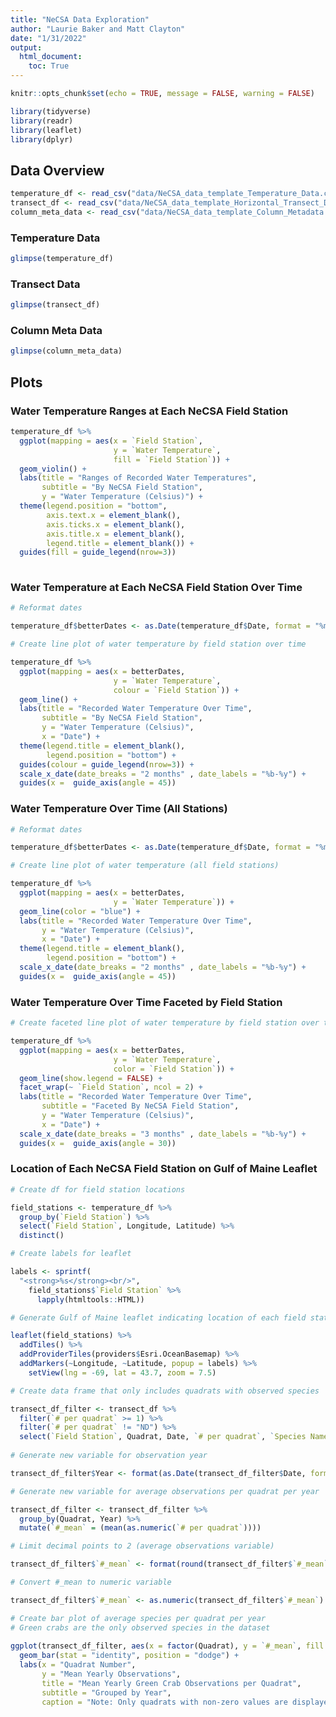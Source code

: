 ```yaml
---
title: "NeCSA Data Exploration"
author: "Laurie Baker and Matt Clayton"
date: "1/31/2022"
output: 
  html_document:
    toc: True
---
```


```r
knitr::opts_chunk$set(echo = TRUE, message = FALSE, warning = FALSE)
```

```r

library(tidyverse)
library(readr)
library(leaflet)
library(dplyr)

```


## Data Overview

```r

temperature_df <- read_csv("data/NeCSA_data_template_Temperature_Data.csv")
transect_df <- read_csv("data/NeCSA_data_template_Horizontal_Transect_Data.csv")
column_meta_data <- read_csv("data/NeCSA_data_template_Column_Metadata.csv")

```


### Temperature Data
```r

glimpse(temperature_df)

```

### Transect Data

```r

glimpse(transect_df)

```

### Column Meta Data

```r

glimpse(column_meta_data)

```

## Plots

### Water Temperature Ranges at Each NeCSA Field Station

```r

temperature_df %>%
  ggplot(mapping = aes(x = `Field Station`, 
                       y = `Water Temperature`,
                       fill = `Field Station`)) +
  geom_violin() +
  labs(title = "Ranges of Recorded Water Temperatures",
       subtitle = "By NeCSA Field Station",
       y = "Water Temperature (Celsius)") +
  theme(legend.position = "bottom",
        axis.text.x = element_blank(),
        axis.ticks.x = element_blank(),
        axis.title.x = element_blank(),
        legend.title = element_blank()) +
  guides(fill = guide_legend(nrow=3))
  
```

### Water Temperature at Each NeCSA Field Station Over Time

```r

# Reformat dates

temperature_df$betterDates <- as.Date(temperature_df$Date, format = "%m-%d-%Y")

# Create line plot of water temperature by field station over time

temperature_df %>%
  ggplot(mapping = aes(x = betterDates, 
                       y = `Water Temperature`,
                       colour = `Field Station`)) +
  geom_line() +
  labs(title = "Recorded Water Temperature Over Time",
       subtitle = "By NeCSA Field Station",
       y = "Water Temperature (Celsius)",
       x = "Date") +
  theme(legend.title = element_blank(),
        legend.position = "bottom") +
  guides(colour = guide_legend(nrow=3)) +
  scale_x_date(date_breaks = "2 months" , date_labels = "%b-%y") +
  guides(x =  guide_axis(angle = 45))

```

### Water Temperature Over Time (All Stations)

```r

# Reformat dates

temperature_df$betterDates <- as.Date(temperature_df$Date, format = "%m-%d-%Y")

# Create line plot of water temperature (all field stations)

temperature_df %>%
  ggplot(mapping = aes(x = betterDates, 
                       y = `Water Temperature`)) +
  geom_line(color = "blue") +
  labs(title = "Recorded Water Temperature Over Time",
       y = "Water Temperature (Celsius)",
       x = "Date") +
  theme(legend.title = element_blank(),
        legend.position = "bottom") +
  scale_x_date(date_breaks = "2 months" , date_labels = "%b-%y") +
  guides(x =  guide_axis(angle = 45))

```

### Water Temperature Over Time Faceted by Field Station

```r

# Create faceted line plot of water temperature by field station over time

temperature_df %>%
  ggplot(mapping = aes(x = betterDates, 
                       y = `Water Temperature`,
                       color = `Field Station`)) +
  geom_line(show.legend = FALSE) +
  facet_wrap(~ `Field Station`, ncol = 2) +
  labs(title = "Recorded Water Temperature Over Time",
       subtitle = "Faceted By NeCSA Field Station",
       y = "Water Temperature (Celsius)",
       x = "Date") +
  scale_x_date(date_breaks = "3 months" , date_labels = "%b-%y") +
  guides(x =  guide_axis(angle = 30))

```

### Location of Each NeCSA Field Station on Gulf of Maine Leaflet

```r

# Create df for field station locations

field_stations <- temperature_df %>%
  group_by(`Field Station`) %>%
  select(`Field Station`, Longitude, Latitude) %>%
  distinct()

# Create labels for leaflet

labels <- sprintf(
  "<strong>%s</strong><br/>",
    field_stations$`Field Station` %>%
      lapply(htmltools::HTML)) 

# Generate Gulf of Maine leaflet indicating location of each field station

leaflet(field_stations) %>%
  addTiles() %>%
  addProviderTiles(providers$Esri.OceanBasemap) %>%
  addMarkers(~Longitude, ~Latitude, popup = labels) %>%
    setView(lng = -69, lat = 43.7, zoom = 7.5) 

```

```r

# Create data frame that only includes quadrats with observed species

transect_df_filter <- transect_df %>%
  filter(`# per quadrat` >= 1) %>%
  filter(`# per quadrat` != "ND") %>%
  select(`Field Station`, Quadrat, Date, `# per quadrat`, `Species Name`)
  
# Generate new variable for observation year

transect_df_filter$Year <- format(as.Date(transect_df_filter$Date, format="%m-%d-%Y"),"%Y")

# Generate new variable for average observations per quadrat per year 

transect_df_filter <- transect_df_filter %>%
  group_by(Quadrat, Year) %>%
  mutate(`#_mean` = (mean(as.numeric(`# per quadrat`)))) 

# Limit decimal points to 2 (average observations variable)

transect_df_filter$`#_mean` <- format(round(transect_df_filter$`#_mean`, 2), nsmall = 2)

# Convert #_mean to numeric variable

transect_df_filter$`#_mean` <- as.numeric(transect_df_filter$`#_mean`)

# Create bar plot of average species per quadrat per year
# Green crabs are the only observed species in the dataset
  
ggplot(transect_df_filter, aes(x = factor(Quadrat), y = `#_mean`, fill = Year)) +
  geom_bar(stat = "identity", position = "dodge") +
  labs(x = "Quadrat Number",
       y = "Mean Yearly Observations",
       title = "Mean Yearly Green Crab Observations per Quadrat",
       subtitle = "Grouped by Year",
       caption = "Note: Only quadrats with non-zero values are displayed (quadrats 2, 15, 21, and 24 omitted)")


```

